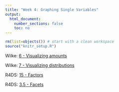```yaml
---
title: "Week 4: Graphing Single Variables"
output:
  html_document:
    number_sections: false
    toc: no
---
```


```r
rm(list=objects()) # start with a clean workspace
source("knitr_setup.R")
```

Wilke: [6 - Visualizing amounts](https://serialmentor.com/dataviz/visualizing-amounts.html)

Wilke: [7 - Visualizing distributions](https://serialmentor.com/dataviz/histograms-density-plots.html)

R4DS: [15 - Factors](https://r4ds.had.co.nz/factors.html)

R4DS: [3.5 - Facets](https://r4ds.had.co.nz/data-visualisation.html#facets)

